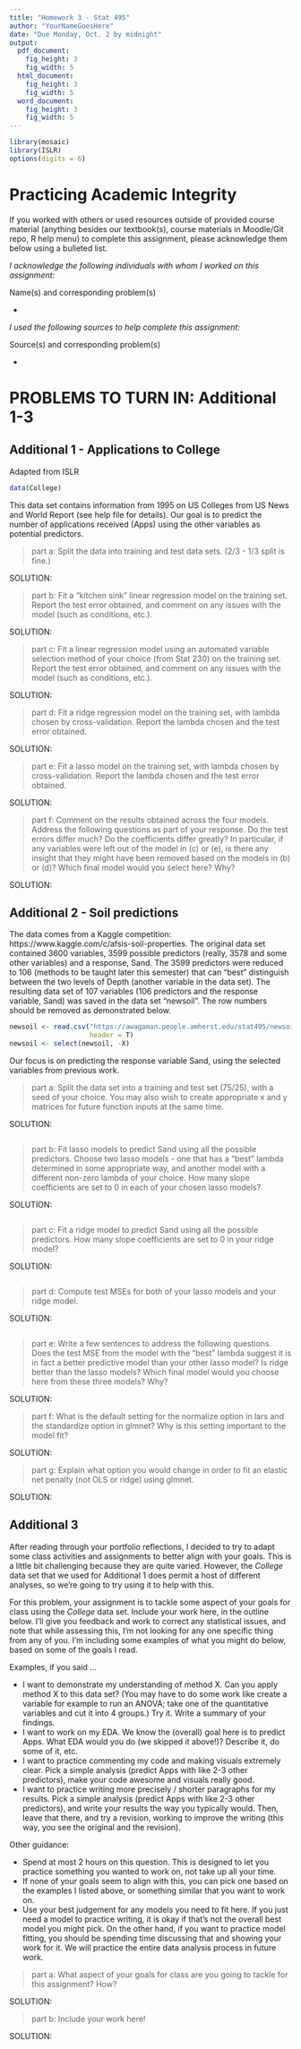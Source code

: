 ```yaml
---
title: "Homework 3 - Stat 495"
author: "YourNameGoesHere"
date: "Due Monday, Oct. 2 by midnight"
output:
  pdf_document:
    fig_height: 3
    fig_width: 5
  html_document:
    fig_height: 3
    fig_width: 5
  word_document:
    fig_height: 3
    fig_width: 5
---
```


```r
library(mosaic)
library(ISLR)
options(digits = 6)
```

# Practicing Academic Integrity

If you worked with others or used resources outside of provided course material (anything besides our textbook(s), course materials in Moodle/Git repo, R help menu) to complete this assignment, please acknowledge them below using a bulleted list. 

<!-- ~~~~~~~~~~~~~~~~ YOU MAY BEGIN EDITING BELOW THIS LINE ~~~~~~~~~~~~~~~~ -->

*I acknowledge the following individuals with whom I worked on this assignment:*

Name(s) and corresponding problem(s)

*

*I used the following sources to help complete this assignment:*

Source(s) and corresponding problem(s)

* 

\newpage

# PROBLEMS TO TURN IN: Additional 1-3

## Additional 1 - Applications to College

Adapted from ISLR

```r
data(College)
```

This data set contains information from 1995 on US Colleges from US News and World Report (see help file for details). Our goal is to predict the number of applications received (Apps) using the other variables as potential predictors. 

> part a: Split the data into training and test data sets. (2/3 - 1/3 split is fine.)

SOLUTION:

> part b: Fit a "kitchen sink" linear regression model on the training set. Report the test error obtained, and comment on any issues with the model (such as conditions, etc.).

SOLUTION:

> part c: Fit a linear regression model using an automated variable selection method of your choice (from Stat 230) on the training set. Report the test error obtained, and comment on any issues with the model (such as conditions, etc.).

SOLUTION:

> part d: Fit a ridge regression model on the training set, with lambda chosen by cross-validation. Report the lambda chosen and the test error obtained.

SOLUTION:

> part e: Fit a lasso model on the training set, with lambda chosen by cross-validation. Report the lambda chosen and the test error obtained.

SOLUTION:


> part f: Comment on the results obtained across the four models. Address the following questions as part of your response. Do the test errors differ much? Do the coefficients differ greatly? In particular, if any variables were left out of the model in (c) or (e), is there any insight that they might have been removed based on the models in (b) or (d)? Which final model would you select here? Why?

SOLUTION:






\newpage

## Additional 2 - Soil predictions

The data comes from a Kaggle competition: https://www.kaggle.com/c/afsis-soil-properties. The original data set contained 3600 variables, 3599 possible predictors (really, 3578 and some other variables) and a response, Sand. The 3599 predictors were reduced to 106 (methods to be taught later this semester) that can "best" distinguish between the two levels of Depth (another variable in the data set). The resulting data set of 107 variables (106 predictors and the response variable, Sand) was saved in the data set "newsoil". The row numbers should be removed as demonstrated below.

```r
newsoil <- read.csv("https://awagaman.people.amherst.edu/stat495/newsoil.csv",
                    header = T)
newsoil <- select(newsoil, -X)
```

Our focus is on predicting the response variable Sand, using the selected variables from previous work. 

> part a: Split the data set into a training and test set (75/25), with a seed of your choice. You may also wish to create appropriate x and y matrices for future function inputs at the same time. 

SOLUTION:

```r

```

> part b: Fit lasso models to predict Sand using all the possible predictors. Choose two lasso models - one that has a "best" lambda determined in some appropriate way, and another model with a different non-zero lambda of your choice. How many slope coefficients are set to 0 in each of your chosen lasso models?

SOLUTION:

```r

```

> part c: Fit a ridge model to predict Sand using all the possible predictors. How many slope coefficients are set to 0 in your ridge model?

SOLUTION:

```r

```


> part d: Compute test MSEs for both of your lasso models and your ridge model. 

SOLUTION:

```r

```



> part e: Write a few sentences to address the following questions. Does the test MSE from the model with the "best" lambda suggest it is in fact a better predictive model than your other lasso model? Is ridge better than the lasso models? Which final model would you choose here from these three models? Why?

SOLUTION:



> part f: What is the default setting for the normalize option in lars and the standardize option in glmnet? Why is this setting important to the model fit?

SOLUTION:


> part g: Explain what option you would change in order to fit an elastic net penalty (not OLS or ridge) using glmnet.

SOLUTION:



\newpage

## Additional 3 

After reading through your portfolio reflections, I decided to try to adapt some class activities and assignments to better align with your goals. This is a little bit challenging because they are quite varied. However, the *College* data set that we used for Additional 1 does permit a host of different analyses, so we're going to try using it to help with this.

For this problem, your assignment is to tackle some aspect of your goals for class using the *College* data set. Include your work here, in the outline below. I'll give you feedback and work to correct any statistical issues, and note that while assessing this, I'm not looking for any one specific thing from any of you. I'm including some examples of what you might do below, based on some of the goals I read. 

Examples, if you said ...

* I want to demonstrate my understanding of method X. Can you apply method X to this data set? (You may have to do some work like create a variable for example to run an ANOVA; take one of the quantitative variables and cut it into 4 groups.) Try it. Write a summary of your findings.
* I want to work on my EDA. We know the (overall) goal here is to predict Apps. What EDA would you do (we skipped it above!)? Describe it, do some of it, etc. 
* I want to practice commenting my code and making visuals extremely clear. Pick a simple analysis (predict Apps with like 2-3 other predictors), make your code awesome and visuals really good. 
* I want to practice writing more precisely / shorter paragraphs for my results. Pick a simple analysis (predict Apps with like 2-3 other predictors), and write your results the way you typically would. Then, leave that there, and try a revision, working to improve the writing (this way, you see the original and the revision). 

Other guidance:

* Spend at most 2 hours on this question. This is designed to let you practice something you wanted to work on, not take up all your time. 
* If none of your goals seem to align with this, you can pick one based on the examples I listed above, or something similar that you want to work on. 
* Use your best judgement for any models you need to fit here. If you just need a model to practice writing, it is okay if that's not the overall best model you might pick. On the other hand, if you want to practice model fitting, you should be spending time discussing that and showing your work for it. We will practice the entire data analysis process in future work. 


> part a: What aspect of your goals for class are you going to tackle for this assignment? How? 

SOLUTION:

> part b: Include your work here!

SOLUTION:





